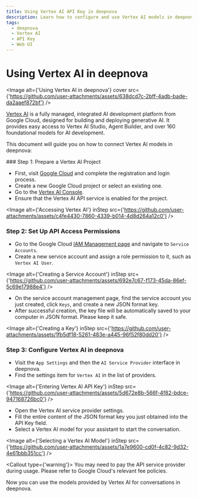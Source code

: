```yaml
---
title: Using Vertex AI API Key in deepnova
description: Learn how to configure and use Vertex AI models in deepnova, get an API key, and start a conversation.
tags:
  - deepnova
  - Vertex AI
  - API Key
  - Web UI
---
```


# Using Vertex AI in deepnova

<Image alt={'Using Vertex AI in deepnova'} cover src={'https://github.com/user-attachments/assets/638dcd7c-2bff-4adb-bade-da2aaef872bf'} />

[Vertex AI](https://cloud.google.com/vertex-ai) is a fully managed, integrated AI development platform from Google Cloud, designed for building and deploying generative AI. It provides easy access to Vertex AI Studio, Agent Builder, and over 160 foundational models for AI development.

This document will guide you on how to connect Vertex AI models in deepnova:

<Steps>
  ### Step 1: Prepare a Vertex AI Project

  - First, visit [Google Cloud](https://console.cloud.google.com/) and complete the registration and login process.
  - Create a new Google Cloud project or select an existing one.
  - Go to the [Vertex AI Console](https://console.cloud.google.com/vertex-ai).
  - Ensure that the Vertex AI API service is enabled for the project.

  <Image alt={'Accessing Vertex AI'} inStep src={'https://github.com/user-attachments/assets/c4fe4430-7860-4339-b014-4d8d264a12c0'} />

  ### Step 2: Set Up API Access Permissions

  - Go to the Google Cloud [IAM Management page](https://console.cloud.google.com/iam-admin/serviceaccounts) and navigate to `Service Accounts`.
  - Create a new service account and assign a role permission to it, such as `Vertex AI User`.

  <Image alt={'Creating a Service Account'} inStep src={'https://github.com/user-attachments/assets/692e7c67-f173-45da-86ef-5c69e17988e4'} />

  - On the service account management page, find the service account you just created, click `Keys`, and create a new JSON format key.
  - After successful creation, the key file will be automatically saved to your computer in JSON format. Please keep it safe.

  <Image alt={'Creating a Key'} inStep src={'https://github.com/user-attachments/assets/1fb5df18-5261-483e-a445-96f52f80dd20'} />

  ### Step 3: Configure Vertex AI in deepnova

  - Visit the `App Settings` and then the `AI Service Provider` interface in deepnova.
  - Find the settings item for `Vertex AI` in the list of providers.

  <Image alt={'Entering Vertex AI API Key'} inStep src={'https://github.com/user-attachments/assets/5d672e8b-566f-4f82-bdce-947168726bc0'} />

  - Open the Vertex AI service provider settings.
  - Fill the entire content of the JSON format key you just obtained into the API Key field.
  - Select a Vertex AI model for your assistant to start the conversation.

  <Image alt={'Selecting a Vertex AI Model'} inStep src={'https://github.com/user-attachments/assets/1a7e9600-cd0f-4c82-9d32-4e61bbb351cc'} />

  <Callout type={'warning'}>
    You may need to pay the API service provider during usage. Please refer to Google Cloud's relevant fee policies.
  </Callout>
</Steps>

Now you can use the models provided by Vertex AI for conversations in deepnova.
